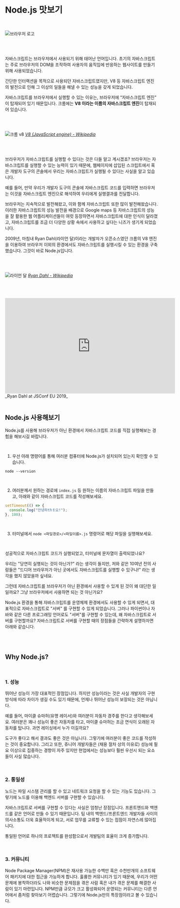 
# Node.js 맛보기

<br/>

![브라우저 로고](./assets/first-nodejs/browsers.png)

<br/>
<br/>

자바스크립트는 브라우저에서 사용되기 위해 태어난 언어입니다. 초기의 자바스크립트는 주로 브라우저의 DOM을 조작하여 사용자의 움직임에 반응하는 웹사이트를 만들기 위해 사용되었습니다.

간단한 인터랙션을 목적으로 사용되던 자바스크립트였지만, V8 등 자바스크립트 엔진의 발전으로 인해 그 이상의 일들을 해낼 수 있는 성능을 갖게 되었습니다.

자바스크립트를 브라우저에서 실행할 수 있는 이유는, 브라우저에 “자바스크립트 엔진” 이 탑재되어 있기 때문입니다. 크롬에는 **V8 이라는 이름의 자바스크립트 엔진**이 탑재되어 있습니다.

<br/>
<br/>

![크롬 v8](./assets/first-nodejs/chrome-v8.png)
_[V8 (JavaScript engine) - Wikipedia](https://en.wikipedia.org/wiki/V8_(JavaScript_engine))_

<br/>
<br/>

브라우저가 자바스크립트를 실행할 수 있다는 것은 다들 알고 계시겠죠? 브라우저는 자바스크립트를 실행할 수 있는 능력이 있기 때문에, 웹페이지에 삽입된 스크립트에서 혹은 개발자 도구의 콘솔에서 우리는 자바스크립트가 실행될 수 있다는 사실을 알고 있습니다.

예를 들어, 만약 우리가 개발자 도구의 콘솔에 자바스크립트 코드를 입력하면 브라우저는 이것을 자바스크립트 엔진으로 해석하여 우리에게 실행결과를 전달합니다.

브라우저는 지속적으로 발전해왔고, 이와 함께 자바스크립트 또한 많이 발전해왔습니다. 이러한 자바스크립트의 성능 발전을 배경으로 Google maps 등 자바스크립트의 성능을 잘 활용한 웹 어플리케이션들이 여럿 등장하면서 자바스크립트에 대한 인식이 달라졌고, 자바스크립트를 조금 더 다양한 상황 속에서 사용하고 싶다는 니즈가 생기게 되었습니다.

2009년, 마침내 Ryan Dahl(라이언 달)이라는 개발자가 오픈소스였던 크롬의 V8 엔진을 이용하여 브라우저 이외의 환경에서도 자바스크립트를 실행시킬 수 있는 환경을 구축했습니다. 그것이 바로 Node.js입니다.

<br/>
<br/>

![라이언 달](./assets/first-nodejs/ryan-dahl.png)
_[Ryan Dahl - Wikipedia](https://en.wikipedia.org/wiki/Ryan_Dahl)_

<br/>
<br/>

<br />
<Alert
  showIcon
  message="(한글 자막 사용가능) 처음부터 끝까지 자세히 시청해보시고 이해되지 않는 내용에 대해 조사해보세요."
  type="info"
/>

<iframe width="560" height="315" src="https://www.youtube.com/embed/M3BM9TB-8yA" title="YouTube video player" frameborder="0" allow="accelerometer; autoplay; clipboard-write; encrypted-media; gyroscope; picture-in-picture; web-share" allowfullscreen></iframe>_Ryan Dahl at JSConf EU 2019_

<br/>
<br/>

## Node.js 사용해보기

Node.js를 사용해 브라우저가 아닌 환경에서 자바스크립트 코드를 직접 실행해보는 경험을 해보시길 바랍니다.

<br/>

1. 우선 아래 명령어를 통해 여러분 컴퓨터에 Node.js가 설치되어 있는지 확인할 수 있습니다.

```shell
node --version
```

<br/>

2. 여러분께서 원하는 경로에 `index.js` 등 원하는 이름의 자바스크립트 파일을 만들고, 아래와 같이 자바스크립트 코드를 작성해보세요.
    
```js
setTimeout(() => {
  console.log("안녕하thㅔ요!");
}, 100);
```

<br/>

3. 터미널에서 `node <파일경로>/<파일이름>.js` 명령어로 해당 파일을 실행해보세요.

<br/>

성공적으로 자바스크립트 코드가 실행되었고, 터미널에 문자열이 출력되었나요?

우리는 "당연히 실행되는 것이 아닌가?" 라는 생각이 들지만, 저와 같은 10여년 전의 사람들은 "드디어 브라우저가 아닌 곳에서도 자바스크립트를 실행할 수 있구나!" 라는 생각을 했지 않았을까 싶네요.

그런데 자바스크립트를 브라우저가 아닌 환경에서 사용할 수 있게 된 것이 왜 대단한 일일까요? 그냥 브라우저에서 사용하면 되는 것 아닌가요?

Node.js 환경을 통해 자바스크립트를 운영체제 환경에서도 사용할 수 있게 되면서, 대표적으로 자바스크립트로 "서버" 를 구현할 수 있게 되었습니다. 그러나 파이썬이나 자바와 같은 다른 프로그래밍 언어로도 "서버"를 구현할 수 있는데, 왜 자바스크립트로 서버를 구현할까요? 자바스크립트로 서버를 구현할 때의 장점들을 간략하게 설명하자면 아래와 같습니다.

<br/>
<br/>

## Why Node.js?

<br/>

### 1. 성능

뛰어난 성능이 가장 대표적인 장점입니다. 하지만 성능이라는 것은 사실 개발자의 구현 방식에 따라 차이가 생길 수도 있기 때문에, 언제나 뛰어난 성능이 보장되는 것은 아닙니다.

예를 들어, 마이클 슈마허(유명 레이서)와 여러분이 자동차 경주를 한다고 생각해보세요. 여러분은 꽤나 성능이 좋은 자동차를 타고, 마이클 슈마허는 조금 연식이 오래된 자동차를 탑니다. 과연 레이싱에서 누가 이길까요?

도구가 좋다고 해서 결과도 좋은 것은 아닙니다. 그렇기에 여러분이 좋은 코드를 작성하는 것이 중요합니다. 그리고 또한, 쥬니어 개발자들은 (채용 절차 상의 이유로) 성능에 필요 이상으로 집중하는 경향이 자주 있지만 현업에서는 성능보다 훨씬 우선시 되는 요소들이 사실 많습니다.

<br/>

### 2. 통일성

노드는 파일 시스템 관리를 할 수 있고 네트워크 요청을 할 수 있는 기능도 있습니다. 그렇기에 노드를 이용해 백엔드 서버를 구현할 수 있습니다.

자바스크립트로 서버를 구현할 수 있다는 사실은 엄청난 장점입니다. 프론트엔드와 백엔드를 같은 언어로 만들 수 있기 때문입니다. 팀 내의 백엔드/프론트엔드 개발자들 사이의 의사소통도 더욱 효율적이게 되고, 서로 업무를 교류할 수 있는 접점이 자연스레 많아집니다.

통일된 언어로 하나의 프로젝트를 완성함으로서 개발팀의 효율이 크게 증가합니다.

<br/>

### 3. 커뮤니티

Node Package Manager(NPM)은 재사용 가능한 수백만 혹은 수천만개의 소프트웨어 패키지에 대한 접근을 가능하게 합니다. 훌륭한 커뮤니티가 있기 때문에, 우리가 어떤 문제에 봉착하더라도 나와 비슷한 문제점을 겪은 사람 혹은 내가 겪은 문제를 해결한 사람이 있기 마련입니다. NPM만큼 규모가 크고 활성화되어 운영되는 커뮤니티는 다른 언어에서 좀처럼 찾아보기 어렵습니다. 그렇기에 Node.js만의 특장점이라고 볼 수 있습니다.

<br/>
